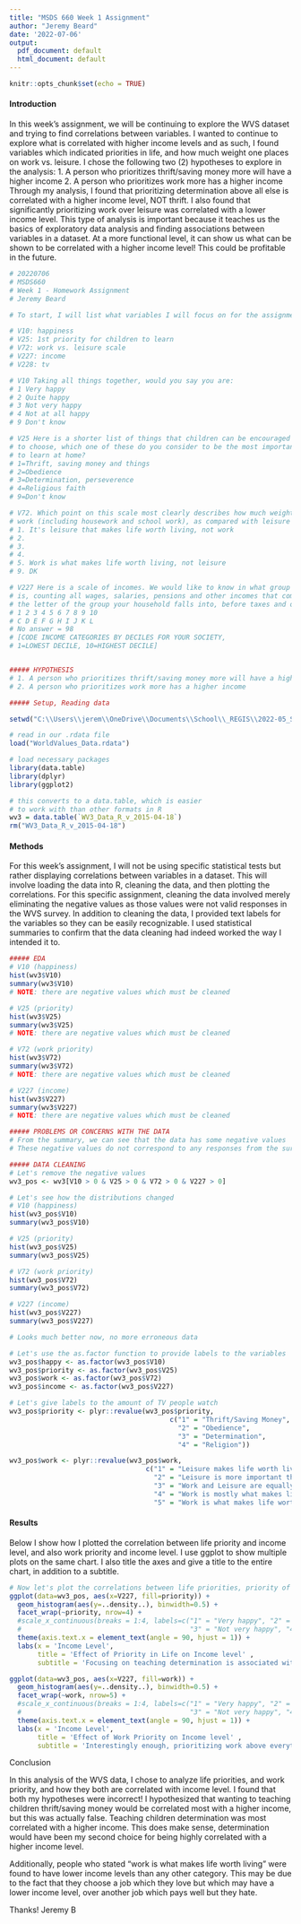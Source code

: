 ```yaml
---
title: "MSDS 660 Week 1 Assignment"
author: "Jeremy Beard"
date: '2022-07-06'
output:
  pdf_document: default
  html_document: default
---
```


```r
knitr::opts_chunk$set(echo = TRUE)
```

#### Introduction 

In this week's assignment, we will be continuing to explore the WVS dataset and 
trying to find correlations between variables. I wanted to continue to explore what 
is correlated with higher income levels and as such, I found variables which indicated
priorities in life, and how much weight one places on work vs. leisure. I chose the following two (2) hypotheses to explore in the analysis:
1. A person who prioritizes thrift/saving money more will have a higher income
2. A person who prioritizes work more has a higher income
Through my analysis, I found that prioritizing determination above all else is correlated with a higher income level, NOT thrift. 
I also found that significantly prioritizing work over leisure was correlated with a lower income level.
This type of analysis is important because it teaches us the basics of exploratory data analysis and finding associations between variables in a dataset. At a more functional level, it can show us what can be shown to be correlated with a higher income level! This could be profitable in the future.


```r
# 20220706
# MSDS660
# Week 1 - Homework Assignment
# Jeremy Beard

# To start, I will list what variables I will focus on for the assignment

# V10: happiness
# V25: 1st priority for children to learn
# V72: work vs. leisure scale
# V227: income
# V228: tv

# V10 Taking all things together, would you say you are: 
# 1 Very happy 
# 2 Quite happy 
# 3 Not very happy 
# 4 Not at all happy 
# 9 Don't know

# V25 Here is a shorter list of things that children can be encouraged to learn. If you had 
# to choose, which one of these do you consider to be the most important thing for a child 
# to learn at home?
# 1=Thrift, saving money and things
# 2=Obedience
# 3=Determination, perseverence
# 4=Religious faith
# 9=Don't know

# V72. Which point on this scale most clearly describes how much weight you place on 
# work (including housework and school work), as compared with leisure or recreation? 
# 1. It's leisure that makes life worth living, not work 
# 2. 
# 3. 
# 4. 
# 5. Work is what makes life worth living, not leisure 
# 9. DK 

# V227 Here is a scale of incomes. We would like to know in what group your household 
# is, counting all wages, salaries, pensions and other incomes that come in. Just give 
# the letter of the group your household falls into, before taxes and other deductions. 
# 1 2 3 4 5 6 7 8 9 10 
# C D E F G H I J K L 
# No answer = 98
# [CODE INCOME CATEGORIES BY DECILES FOR YOUR SOCIETY, 
# 1=LOWEST DECILE, 10=HIGHEST DECILE]


##### HYPOTHESIS
# 1. A person who prioritizes thrift/saving money more will have a higher income
# 2. A person who prioritizes work more has a higher income

##### Setup, Reading data

setwd("C:\\Users\\jerem\\OneDrive\\Documents\\School\\_REGIS\\2022-05_Summer\\MSDS660\\Week1") #this will change in your environment

# read in our .rdata file
load("WorldValues_Data.rdata")

# load necessary packages
library(data.table)
library(dplyr)
library(ggplot2)

# this converts to a data.table, which is easier
# to work with than other formats in R
wv3 = data.table(`WV3_Data_R_v_2015-04-18`)
rm("WV3_Data_R_v_2015-04-18")

```


#### Methods 

For this week's assignment, I will not be using specific statistical tests but rather displaying correlations between variables in a dataset. This will involve loading the data into R, cleaning the data, and then plotting the correlations. For this specific assignment, cleaning the data involved merely eliminating the negative values as those values were not valid responses in the WVS survey. In addition to cleaning the data, I provided text labels for the variables so they can be easily recognizable. I used statistical summaries to confirm that the data cleaning had indeed worked the way I intended it to. 

```r
##### EDA
# V10 (happiness)
hist(wv3$V10)
summary(wv3$V10)
# NOTE: there are negative values which must be cleaned

# V25 (priority)
hist(wv3$V25)
summary(wv3$V25)
# NOTE: there are negative values which must be cleaned

# V72 (work priority)
hist(wv3$V72)
summary(wv3$V72)
# NOTE: there are negative values which must be cleaned

# V227 (income)
hist(wv3$V227)
summary(wv3$V227)
# NOTE: there are negative values which must be cleaned

##### PROBLEMS OR CONCERNS WITH THE DATA
# From the summary, we can see that the data has some negative values
# These negative values do not correspond to any responses from the survey

##### DATA CLEANING
# Let's remove the negative values
wv3_pos <- wv3[V10 > 0 & V25 > 0 & V72 > 0 & V227 > 0]

# Let's see how the distributions changed
# V10 (happiness)
hist(wv3_pos$V10)
summary(wv3_pos$V10)

# V25 (priority)
hist(wv3_pos$V25)
summary(wv3_pos$V25)

# V72 (work priority)
hist(wv3_pos$V72)
summary(wv3_pos$V72)

# V227 (income)
hist(wv3_pos$V227)
summary(wv3_pos$V227)

# Looks much better now, no more erroneous data

# Let's use the as.factor function to provide labels to the variables
wv3_pos$happy <- as.factor(wv3_pos$V10)
wv3_pos$priority <- as.factor(wv3_pos$V25)
wv3_pos$work <- as.factor(wv3_pos$V72)
wv3_pos$income <- as.factor(wv3_pos$V227)

# Let's give labels to the amount of TV people watch
wv3_pos$priority <- plyr::revalue(wv3_pos$priority,
                                        c("1" = "Thrift/Saving Money",
                                          "2" = "Obedience",
                                          "3" = "Determination",
                                          "4" = "Religion"))

wv3_pos$work <- plyr::revalue(wv3_pos$work,
                                  c("1" = "Leisure makes life worth living, not work",
                                    "2" = "Leisure is more important than work",
                                    "3" = "Work and Leisure are equally important",
                                    "4" = "Work is mostly what makes life worth living",
                                    "5" = "Work is what makes life worth living"))
```


#### Results 

Below I show how I plotted the correlation between life priority and income level, and also work priority and income level. I use ggplot to show multiple plots on the same chart. I also title the axes and give a title to the entire chart, in addition to a subtitle. 

```r
# Now let's plot the correlations between life priorities, priority of work, and income
ggplot(data=wv3_pos, aes(x=V227, fill=priority)) + 
  geom_histogram(aes(y=..density..), binwidth=0.5) +
  facet_wrap(~priority, nrow=4) + 
  #scale_x_continuous(breaks = 1:4, labels=c("1" = "Very happy", "2" = "Quite happy",
  #                                          "3" = "Not very happy", "4" = "Not at all happy")) +
  theme(axis.text.x = element_text(angle = 90, hjust = 1)) +
  labs(x = 'Income Level',
       title = 'Effect of Priority in Life on Income level' ,
       subtitle = 'Focusing on teaching determination is associated with higher income')

ggplot(data=wv3_pos, aes(x=V227, fill=work)) + 
  geom_histogram(aes(y=..density..), binwidth=0.5) +
  facet_wrap(~work, nrow=5) + 
  #scale_x_continuous(breaks = 1:4, labels=c("1" = "Very happy", "2" = "Quite happy",
  #                                          "3" = "Not very happy", "4" = "Not at all happy")) +
  theme(axis.text.x = element_text(angle = 90, hjust = 1)) +
  labs(x = 'Income Level',
       title = 'Effect of Work Priority on Income level' ,
       subtitle = 'Interestingly enough, prioritizing work above everything is correlated with a lower income level')

```

Conclusion 

In this analysis of the WVS data, I chose to analyze life priorities, and work priority, and how they both are correlated with income level. I found that both my hypotheses were incorrect! I hypothesized
that wanting to teaching children thrift/saving money would be correlated most with a higher income, 
but this was actually false. Teaching children determination was most correlated with a higher income. 
This does make sense, determination would have been my second choice for being highly correlated with
a higher income level.

Additionally, people who stated "work is what makes life worth living" were found to have lower income
levels than any other category. This may be due to the fact that they choose a job which they love but
which may have a lower income level, over another job which pays well but they hate. 

Thanks!
Jeremy B